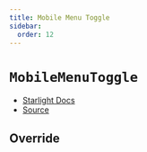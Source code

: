 ```yaml
---
title: Mobile Menu Toggle
sidebar:
  order: 12
---
```


# `MobileMenuToggle`

- [Starlight Docs](https://starlight.astro.build/reference/overrides/#mobilemenutoggle)
- [Source](https://github.com/withastro/starlight/blob/main/packages/starlight/components/MobileMenuToggle.astro)


## Override

<Code code={MobileMenuToggle} lang="astro" title="MobileMenuToggle.astro" />
